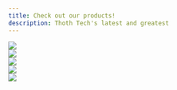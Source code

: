 ```yaml
---
title: Check out our products!
description: Thoth Tech's latest and greatest
---
```



<div class="artGallery">
  <LinkCard
    title="Art Gallery"
    description="a digital art gallery platform for the
    displaying and enjoying of art. One of our up and coming products. "
    href="/products/art-gallery/example/"
  />
  <img src="/artgallery.png" class="pi" />
</div>

<div class = 'courseFlow'>
<LinkCard
  title="CourseFlow"
  description="This project aims to assists students and
    course directors in course planning and in
    comprehending the requirements of
    certain courses"
  href="/products/courseflow/example/"
/>
<img src="/courseflow.png" class = "pi"/>

</div>

<div class="operations">
  <LinkCard
    title="Operations"
    description="a dedicated team for monitoring the other
    products and making their jobs as easier
    through research documentation.."
    href="/products/company-operations/example/"
  />
  <img src="/operation.png" class="pi" />
</div>

<div class="ontrack">
  <LinkCard
    title="Ontrack"
    description="an innovative Learning Management
    System that is designed for a skill-based
    course delivery model."
    href="/products/ontrack/example/"
  />
  <img src="/ontrack.png" class="pi" />
</div>

<div class="splashkit">
  <LinkCard
    title="SplashKit"
    description="a C++ Software Development Kit. It is
    beginner-friendly to assist in introductory
    programming education, and can be used
    to create 2D games."
    href="/products/splashkit/example/"
  />
  <img src="/splashkit.png" class="pi" />
</div>
